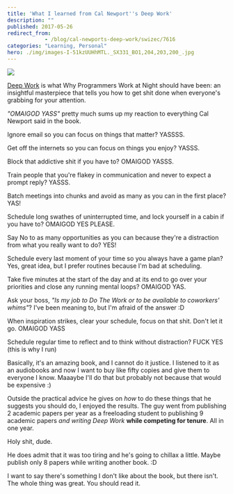 ```yaml
---
title: 'What I learned from Cal Newport''s Deep Work'
description: ""
published: 2017-05-26
redirect_from: 
            - /blog/cal-newports-deep-work/swizec/7616
categories: "Learning, Personal"
hero: ./img/images-I-51kzUUHhMTL._SX331_BO1,204,203,200_.jpg
---
```

[![](./img/images-I-51kzUUHhMTL._SX331_BO1,204,203,200_.jpg)](<https://www.amazon.com/gp/product/1455586692/ref=as_li_tl?ie=UTF8&amp;amp;camp=1789&amp;amp;creative=9325&amp;amp;creativeASIN=1455586692&amp;amp;linkCode=as2&amp;amp;tag=ageewitahat-20&amp;amp;linkId=68a7387719cbcc931a798a5f7ee533ae&quot;&amp;gt;&amp;lt;img border=&quot;0&quot; src=&quot;//ws-na.amazon-adsystem.com/widgets/q?_encoding=UTF8&amp;amp;MarketPlace=US&amp;amp;ASIN=1455586692&amp;amp;ServiceVersion=20070822&amp;amp;ID=AsinImage&amp;amp;WS=1&amp;amp;Format=_SL250_&amp;amp;tag=ageewitahat-20>)



[Deep Work](https://www.amazon.com/gp/product/1455586692/ref=as%5C_li%5C_tl?ie=UTF8&amp;camp=1789&amp;creative=9325&amp;creativeASIN=1455586692&amp;linkCode=as2&amp;tag=ageewitahat-20&amp;linkId=68a7387719cbcc931a798a5f7ee533ae%22%3E%3Cimg%20border=%220%22%20src=%22//ws-na.amazon-adsystem.com/widgets/q?%5C_encoding=UTF8&amp;MarketPlace=US&amp;ASIN=1455586692&amp;ServiceVersion=20070822&amp;ID=AsinImage&amp;WS=1&amp;Format=%5C_SL250%5C_&amp;tag=ageewitahat-20) is what Why Programmers Work at Night should have been: an insightful masterpiece that tells you how to get shit done when everyone&#x27;s grabbing for your attention.



_&quot;OMAIGOD YASS&quot;_ pretty much sums up my reaction to everything Cal Newport said in the book.



Ignore email so you can focus on things that matter? YASSSS.



Get off the internets so you can focus on things you enjoy? YASSS.



Block that addictive shit if you have to? OMAIGOD YASSS.



Train people that you&#x27;re flakey in communication and never to expect a prompt reply? YASSS.



Batch meetings into chunks and avoid as many as you can in the first place? YAS!



Schedule long swathes of uninterrupted time, and lock yourself in a cabin if you have to? OMAIGOD YES PLEASE.



Say No to as many opportunities as you can because they&#x27;re a distraction from what you really want to do? YES!



Schedule every last moment of your time so you always have a game plan? Yes, great idea, but I prefer routines because I&#x27;m bad at scheduling.



Take five minutes at the start of the day and at its end to go over your priorities and close any running mental loops? OMAIGOD YAS.



Ask your boss, _&quot;Is my job to Do The Work or to be available to coworkers&#x27; whims&quot;_? I&#x27;ve been meaning to, but I&#x27;m afraid of the answer :D



When inspiration strikes, clear your schedule, focus on that shit. Don&#x27;t let it go. OMAIGOD YASS



Schedule regular time to reflect and to think without distraction? FUCK YES (this is why I run)



Basically, it&#x27;s an amazing book, and I cannot do it justice. I listened to it as an audiobooks and now I want to buy like fifty copies and give them to everyone I know. Maaaybe I&#x27;ll do that but probably not because that would be expensive :)



Outside the practical advice he gives on _how_ to do these things that he suggests you should do, I enjoyed the results. The guy went from publishing 2 academic papers per year as a freeloading student to publishing 9 academic papers _and writing Deep Work_ **while competing for tenure**. All in one year.



Holy shit, dude.



He does admit that it was too tiring and he&#x27;s going to chillax a little. Maybe publish only 8 papers while writing another book. :D



I want to say there&#x27;s something I don&#x27;t like about the book, but there isn&#x27;t. The whole thing was great. You should read it.